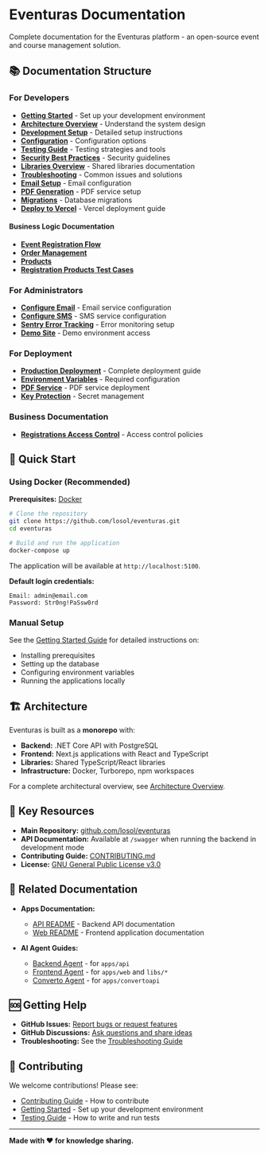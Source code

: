 # Eventuras Documentation

Complete documentation for the Eventuras platform - an open-source event and course management solution.

## 📚 Documentation Structure

### For Developers

- **[Getting Started](./developer/Getting_started.md)** - Set up your development environment
- **[Architecture Overview](./developer/Architecture_overview.md)** - Understand the system design
- **[Development Setup](./developer/Development_setup.md)** - Detailed setup instructions
- **[Configuration](./developer/Configuration.md)** - Configuration options
- **[Testing Guide](./developer/Testing_guide.md)** - Testing strategies and tools
- **[Security Best Practices](./developer/Security_best_practices.md)** - Security guidelines
- **[Libraries Overview](./developer/Libraries_overview.md)** - Shared libraries documentation
- **[Troubleshooting](./developer/Troubleshooting.md)** - Common issues and solutions
- **[Email Setup](./developer/Email.md)** - Email configuration
- **[PDF Generation](./developer/Pdf_generation.md)** - PDF service setup
- **[Migrations](./developer/Migrations.md)** - Database migrations
- **[Deploy to Vercel](./developer/Deploy_to_Vercel.md)** - Vercel deployment guide

#### Business Logic Documentation
- **[Event Registration Flow](./developer/Business_logic/Event_registration_flow.md)**
- **[Order Management](./developer/Business_logic/Order_management.md)**
- **[Products](./developer/Business_logic/Products.md)**
- **[Registration Products Test Cases](./developer/Business_logic/Registration_products_test_case.md)**

### For Administrators

- **[Configure Email](./administrator/Configure_email.md)** - Email service configuration
- **[Configure SMS](./administrator/Configure_sms.md)** - SMS service configuration
- **[Sentry Error Tracking](./administrator/Sentry_error_tracking.md)** - Error monitoring setup
- **[Demo Site](./administrator/Demo_site.md)** - Demo environment access

### For Deployment

- **[Production Deployment](./deployment/Production_deployment.md)** - Complete deployment guide
- **[Environment Variables](./deployment/Environment_variables.md)** - Required configuration
- **[PDF Service](./deployment/Pdf_service.md)** - PDF service deployment
- **[Key Protection](./deployment/KeyProtection.md)** - Secret management

### Business Documentation

- **[Registrations Access Control](./business/Registrations_access_control.md)** - Access control policies

## 🚀 Quick Start

### Using Docker (Recommended)

**Prerequisites:** [Docker](https://docs.docker.com/get-docker/)

```bash
# Clone the repository
git clone https://github.com/losol/eventuras.git
cd eventuras

# Build and run the application
docker-compose up
```

The application will be available at `http://localhost:5100`.

**Default login credentials:**
```
Email: admin@email.com
Password: Str0ng!PaSsw0rd
```

### Manual Setup

See the [Getting Started Guide](./developer/Getting_started.md) for detailed instructions on:
- Installing prerequisites
- Setting up the database
- Configuring environment variables
- Running the applications locally

## 🏗️ Architecture

Eventuras is built as a **monorepo** with:

- **Backend:** .NET Core API with PostgreSQL
- **Frontend:** Next.js applications with React and TypeScript
- **Libraries:** Shared TypeScript/React libraries
- **Infrastructure:** Docker, Turborepo, npm workspaces

For a complete architectural overview, see [Architecture Overview](./developer/Architecture_overview.md).

## 📖 Key Resources

- **Main Repository:** [github.com/losol/eventuras](https://github.com/losol/eventuras)
- **API Documentation:** Available at `/swagger` when running the backend in development mode
- **Contributing Guide:** [CONTRIBUTING.md](../CONTRIBUTING.md)
- **License:** [GNU General Public License v3.0](../LICENSE)

## 🔗 Related Documentation

- **Apps Documentation:**
  - [API README](../apps/api/README.md) - Backend API documentation
  - [Web README](../apps/web/README.md) - Frontend application documentation
  
- **AI Agent Guides:**
  - [Backend Agent](../.ai/agents/backend-agent.md) - for `apps/api`
  - [Frontend Agent](../.ai/agents/frontend-agent.md) - for `apps/web` and `libs/*`
  - [Converto Agent](../.ai/agents/converto-agent.md) - for `apps/convertoapi`

## 🆘 Getting Help

- **GitHub Issues:** [Report bugs or request features](https://github.com/losol/eventuras/issues)
- **GitHub Discussions:** [Ask questions and share ideas](https://github.com/losol/eventuras/discussions)
- **Troubleshooting:** See the [Troubleshooting Guide](./developer/Troubleshooting.md)

## 🤝 Contributing

We welcome contributions! Please see:
- [Contributing Guide](../CONTRIBUTING.md) - How to contribute
- [Getting Started](./developer/Getting_started.md) - Set up your development environment
- [Testing Guide](./developer/Testing_guide.md) - How to write and run tests

---

**Made with ❤️ for knowledge sharing.**
